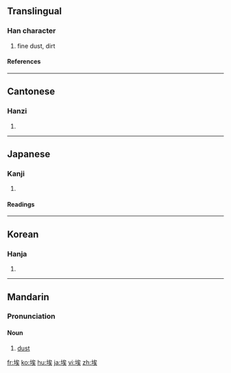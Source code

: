 ==Translingual==
===Han character===
{{Han char|rn=32|rad=土|as=07|sn=10|four=4313<sub>4</sub>|canj=土戈人大 (GIOK)}}
# fine dust, dirt
====References====
{{Han ref|kx=0229.190|dkj=05107|dj=0465.090|hdz=10447.150|uh=57C3|ud=22467|bh=AE4A|bd=44618}}
----
==Cantonese==
===Hanzi===
{{yue-hanzi|jyut=|y=oi1}}
# {{defn|Cantonese}}
----
==Japanese==
===Kanji===
{{ja-kanji|grade=|rs=土07}}
# {{defn|Japanese}} 
====Readings====
{{ja-readings|on=[[あい]] (ai)|kun=[[ちり]] (chiri), [[ほこり]] (hokori)}}
----
==Korean==
===Hanja===
{{ko-hanja|hangeul=애|rv=ae|mr=ae}}
# {{defn|Korean}}
----
==Mandarin==
===Pronunciation===
{{IPA|aɪ}}
====Noun====
{{cmn-noun|ts|pin=[[āi]]}}
#[[dust]]

[[fr:埃]]
[[ko:埃]]
[[hu:埃]]
[[ja:埃]]
[[vi:埃]]
[[zh:埃]]